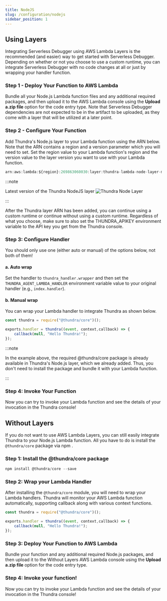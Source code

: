 ```yaml
---
title: NodeJS
slug: /configuration/nodejs
sidebar_position: 1
---
```


## Using Layers
Integrating Serverless Debugger using AWS Lambda Layers is the recommended (and easier) way to get started with Serverless Debugger. 
Depending on whether or not you choose to use a custom runtime, you can integrate Serverless Debugger with no code changes 
at all or just by wrapping your handler function.

### Step 1 - Deploy Your Function to AWS Lambda
Bundle all your Node.js Lambda function files and any additional required packages, and then upload it to the 
AWS Lambda console using the **Upload a.zip file** option for the code entry type.
Note that Serverless Debugger dependencies are not expected to be in the artifact to be uploaded, as they 
come with a layer that will be utilized at a later point.

### Step 2 - Configure Your Function
Add Thundra's Node.js layer to your Lambda function using the ARN below. Note that the ARN contains a region and a 
version parameter which you will need to set. Set the region value to your Lambda function's region and the version 
value to the layer version you want to use with your Lambda function.

```js
arn:aws:lambda:${region}:269863060030:layer:thundra-lambda-node-layer-minified:${version}
```

:::note

Latest version of the Thundra NodeJS layer  ![Thundra Node Layer](https://img.shields.io/endpoint.svg?url=https://thundra-layer-nodejs-hbxafac868au.runkit.sh) 

:::


After the Thundra layer ARN has been added, you can continue using a custom runtime or continue without using a
custom runtime. Regardless of what you choose, make sure to also set the THUNDRA_APIKEY environment variable to 
the API key you get from the Thundra console.

### Step 3: Configure Handler
You should only use one (either auto or manual) of the options below, not both of them!

#### a. Auto wrap
Set the handler to ```thundra_handler.wrapper``` and then set the ```THUNDRA_AGENT_LAMBDA_HANDLER``` environment variable 
value to your original handler (e.g., ```index.handler```).

#### b. Manual wrap
You can wrap your Lambda handler to integrate Thundra as shown below.

```jsx title="index.js"
const thundra = require("@thundra/core")();

exports.handler = thundra((event, context,callback) => {
    callback(null, "Hello Thundra!");
});
```

:::note

In the example above, the required @thundra/core package is already available in Thundra's Node.js layer, which we already added. Thus, you don't need to install the package and bundle it with your Lambda function.

:::

### Step 4: Invoke Your Function

Now you can try to invoke your Lambda function and see the details of your invocation in the Thundra console!


## Without Layers
If you do not want to use AWS Lambda Layers, you can still easily integrate Thundra to your Node.js Lambda function. 
All you have to do is install the ```@thundra/core``` package via npm .

### Step 1: Install the @thundra/core package

```jsx
npm install @thundra/core --save
```

### Step 2: Wrap your Lambda Handler
After installing the ```@thundra/core``` module, you will need to wrap your Lambda handlers.
Thundra will monitor your AWS Lambda function automatically, supporting callback along
with various context functions.

```jsx title=handler.js
const thundra = require("@thundra/core")();

exports.handler = thundra((event, context,callback) => {
    callback(null, "Hello Thundra!");
});
```

### Step 3: Deploy Your Function to AWS Lambda
Bundle your function and any additional required Node.js packages, and then upload it to the
Without Layers AWS Lambda console using the **Upload a.zip file** option for the code entry type.


### Step 4: Invoke your function!
Now you can try to invoke your Lambda function and see the details of your invocation in the
Thundra console!